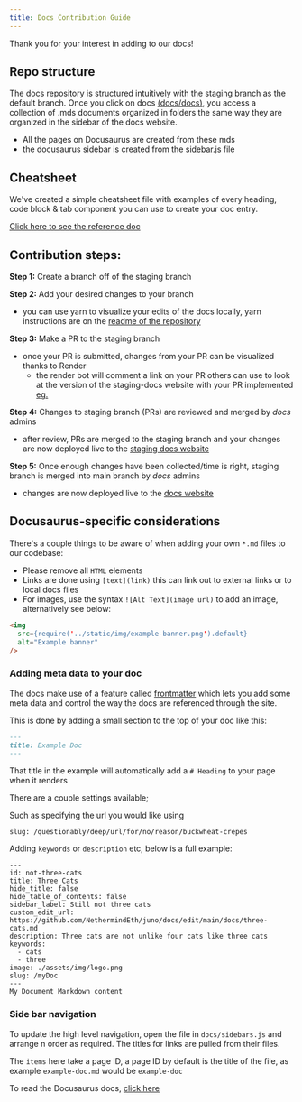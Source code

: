 ```yaml
---
title: Docs Contribution Guide
---
```

Thank you for your interest in adding to our docs!

## Repo structure
The docs repository is structured intuitively with the staging branch as the default branch. Once you click on docs [(docs/docs)](https://github.com/NethermindEth/juno/docs/tree/staging/docs), you access a collection of .mds documents organized in folders the same way they are organized in the sidebar of the docs website.
- All the pages on Docusaurus are created from these mds
- the docusaurus sidebar is created from the [sidebar.js](https://github.com/NethermindEth/juno/docs/blob/staging/docs/sidebars.js) file


## Cheatsheet

We've created a simple cheatsheet file with examples of every heading, code block & tab component you can use to create your doc entry.

[Click here to see the reference doc](cheatsheet)

## Contribution steps:

**Step 1:**  Create a branch off of the staging branch

**Step 2:** Add your desired changes to your branch
- you can use yarn to visualize your edits of the docs locally, yarn instructions are on the [readme of the repository](https://github.com/NethermindEth/juno/docs#readme)

**Step 3:** Make a PR to the staging branch
- once your PR is submitted, changes from your PR can be visualized thanks to Render
    - the render bot will comment a link on your PR others can use to look at the version of the staging-docs website with your PR implemented [eg.](https://github.com/NethermindEth/juno/docs/pull/23)

**Step 4:** Changes to staging branch (PRs) are reviewed and merged by *docs* admins
- after review, PRs are merged to the staging branch and your changes are now deployed live to the [staging docs website](https://docs-staging.juno.io/)

**Step 5:** Once enough changes have been collected/time is right, staging branch is merged into main branch by *docs* admins
- changes are now deployed live to the [docs website](https://docs.juno.io/)

## Docusaurus-specific considerations
There's a couple things to be aware of when adding your own `*.md` files to our codebase:

- Please remove all `HTML` elements
- Links are done using `[text](link)` this can link out to external links or to local docs files
- For images, use the syntax `![Alt Text](image url)` to add an image, alternatively see below:

```md
<img
  src={require('../static/img/example-banner.png').default}
  alt="Example banner"
/>
```

### Adding meta data to your doc

The docs make use of a feature called [frontmatter](https://docusaurus.io/docs/api/plugins/@docusaurus/plugin-content-docs#markdown-frontmatter) which lets you add some meta data and
control the way the docs are referenced through the site.

This is done by adding a small section to the top of your doc like this:

```md
---
title: Example Doc
---
```

That title in the example will automatically add a `# Heading` to your page when it renders

There are a couple settings available;

Such as specifying the url you would like using

`slug: /questionably/deep/url/for/no/reason/buckwheat-crepes`

Adding `keywords` or `description` etc, below is a full example:
```
---
id: not-three-cats
title: Three Cats
hide_title: false
hide_table_of_contents: false
sidebar_label: Still not three cats
custom_edit_url: https://github.com/NethermindEth/juno/docs/edit/main/docs/three-cats.md
description: Three cats are not unlike four cats like three cats
keywords:
  - cats
  - three
image: ./assets/img/logo.png
slug: /myDoc
---
My Document Markdown content
```

### Side bar navigation

To update the high level navigation, open the file in `docs/sidebars.js` and arrange n order as required. The titles for links are pulled from their files.

The `items` here take a page ID, a page ID by default is the title of the file, as example `example-doc.md` would be `example-doc`

To read the Docusaurus docs, [click here](https://docusaurus.io/docs/sidebar)
